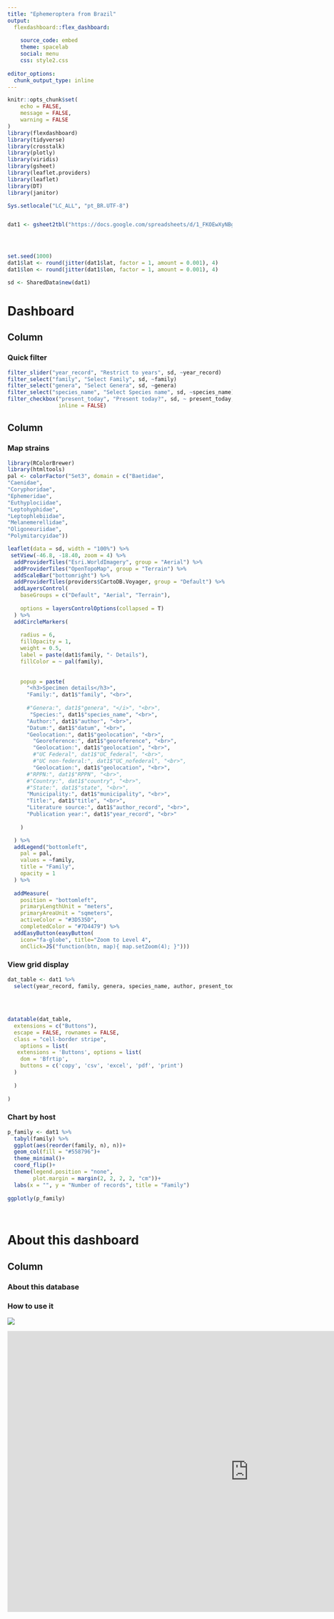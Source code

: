 ```yaml
---
title: "Ephemeroptera from Brazil"
output: 
  flexdashboard::flex_dashboard:
    
    source_code: embed
    theme: spacelab
    social: menu
    css: style2.css
    
editor_options: 
  chunk_output_type: inline
---
```



```r
knitr::opts_chunk$set(
	echo = FALSE,
	message = FALSE,
	warning = FALSE
)
library(flexdashboard)
library(tidyverse)
library(crosstalk)
library(plotly)
library(viridis)
library(gsheet)
library(leaflet.providers)
library(leaflet)
library(DT)
library(janitor)
```



```r
Sys.setlocale("LC_ALL", "pt_BR.UTF-8")


dat1 <- gsheet2tbl("https://docs.google.com/spreadsheets/d/1_FKOEwXyNBgc8MnzMVoQvFsl1Llae_VGNjgj5K0CaH8/edit?usp=sharing")




set.seed(1000)
dat1$lat <- round(jitter(dat1$lat, factor = 1, amount = 0.001), 4)
dat1$lon <- round(jitter(dat1$lon, factor = 1, amount = 0.001), 4)

```



```r
sd <- SharedData$new(dat1)

```


Dashboard 
============


Column {.sidebar}
-------------------------------------



### Quick filter


```r
filter_slider("year_record", "Restrict to years", sd, ~year_record)
filter_select("family", "Select Family", sd, ~family)
filter_select("genera", "Select Genera", sd, ~genera)
filter_select("species_name", "Select Species name", sd, ~species_name)
filter_checkbox("present_today", "Present today?", sd, ~ present_today, 
                inline = FALSE)

```


Column {.tabset}
-------------------------------------


### <i class="fa fa-map" aria-hidden="true"></i> Map strains

```r
library(RColorBrewer)
library(htmltools)
pal <- colorFactor("Set3", domain = c("Baetidae",
"Caenidae",
"Coryphoridae",
"Ephemeridae",
"Euthyplociidae",
"Leptohyphidae",
"Leptophlebiidae",
"Melanemerellidae",
"Oligoneuriidae",
"Polymitarcyidae"))

leaflet(data = sd, width = "100%") %>%
 setView(-46.8, -18.40, zoom = 4) %>%
  addProviderTiles("Esri.WorldImagery", group = "Aerial") %>%
  addProviderTiles("OpenTopoMap", group = "Terrain") %>%
  addScaleBar("bottomright") %>%
  addProviderTiles(providers$CartoDB.Voyager, group = "Default") %>%
  addLayersControl(
    baseGroups = c("Default", "Aerial", "Terrain"),
    
    options = layersControlOptions(collapsed = T)
  ) %>%
  addCircleMarkers(
  
    radius = 6,
    fillOpacity = 1,
    weight = 0.5,
    label = paste(dat1$family, "- Details"),
    fillColor = ~ pal(family),
    
    
    popup = paste(
      "<h3>Specimen details</h3>",
      "Family:", dat1$"family", "<br>",
      
      #"Genera:", dat1$"genera", "</i>", "<br>",
       "Species:", dat1$"species_name", "<br>",
      "Author:", dat1$"author", "<br>",
      "Datum:", dat1$"datum", "<br>",
      "Geolocation:", dat1$"geolocation", "<br>",
        "Georeference:", dat1$"georeference", "<br>",
        "Geolocation:", dat1$"geolocation", "<br>",
        #"UC Federal", dat1$"UC_federal", "<br>",
        #"UC non-federal:", dat1$"UC_nofederal", "<br>",
        "Geolocation:", dat1$"geolocation", "<br>",
      #"RPPN:", dat1$"RPPN", "<br>",
      #"Country:", dat1$"country", "<br>",
      #"State:", dat1$"state", "<br>",
      "Municipality:", dat1$"municipality", "<br>",
      "Title:", dat1$"title", "<br>",
      "Literature source:", dat1$"author_record", "<br>",
      "Publication year:", dat1$"year_record", "<br>"
      
    )

  ) %>%
  addLegend("bottomleft",
    pal = pal,
    values = ~family,
    title = "Family",
    opacity = 1
  ) %>% 
  
  addMeasure(
    position = "bottomleft",
    primaryLengthUnit = "meters",
    primaryAreaUnit = "sqmeters",
    activeColor = "#3D535D",
    completedColor = "#7D4479") %>% 
  addEasyButton(easyButton(
    icon="fa-globe", title="Zoom to Level 4",
    onClick=JS("function(btn, map){ map.setZoom(4); }"))) 
```


### <i class="fa fa-table" aria-hidden="true"></i> View grid display


```r
dat_table <- dat1 %>% 
  select(year_record, family, genera, species_name, author, present_today, state, municipality)
                
    
    
  
datatable(dat_table,
  extensions = c("Buttons"),
  escape = FALSE, rownames = FALSE,
  class = "cell-border stripe",
    options = list(
   extensions = 'Buttons', options = list(
    dom = 'Bfrtip',
    buttons = c('copy', 'csv', 'excel', 'pdf', 'print')
  ) 
    
  )
 
)
```



### <i class="fa fa-chart-bar" aria-hidden="true"></i> Chart by host



```r


p_family <- dat1 %>% 
  tabyl(family) %>% 
  ggplot(aes(reorder(family, n), n))+
  geom_col(fill = "#558796")+
  theme_minimal()+
  coord_flip()+
  theme(legend.position = "none", 
        plot.margin = margin(2, 2, 2, 2, "cm"))+
  labs(x = "", y = "Number of records", title = "Family")
  
ggplotly(p_family)
  
  


```




About this dashboard
============



Column {.tabset}
-------------------------------------


### About this database


### How to use it


![](https://www.youtube.com/embed/FLNtOcxglXQ)

<div align="center">


<iframe width="1080" height="630" src="https://www.youtube.com/embed/FLNtOcxglXQ" frameborder="0" allow="accelerometer; autoplay; clipboard-write; encrypted-media; gyroscope; picture-in-picture" allowfullscreen></iframe>
</div>

